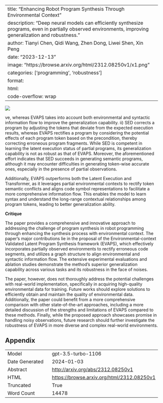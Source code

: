 
---
title: "Enhancing Robot Program Synthesis Through Environmental Context"
description: "Deep neural models can efficiently synthesize programs, even in partially observed environments, improving generalization and robustness."
author: Tianyi Chen, Qidi Wang, Zhen Dong, Liwei Shen, Xin Peng
date: "2023-12-13"
image: "https://browse.arxiv.org/html/2312.08250v1/x1.png"
categories: ['programming', 'robustness']
format:
  html:
    code-overflow: wrap
---

![](https://browse.arxiv.org/html/2312.08250v1/x1.png)

ve, whereas EVAPS takes into account both environmental and syntactic information flow to improve the generalization capability.
ii) SED corrects a program by adjusting the tokens that deviate from the expected execution results, whereas EVAPS rectifies a program by considering the potential effects of each program token based on the precondition, thereby correcting erroneous program fragments.
While SED is competent in learning the latent execution status of partial programs, its generalization capability is not as robust as that of EVAPS. Moreover, the aforementioned effort indicates that SED succeeds in generating semantic programs, although it may encounter difficulties in generating token-wise accurate ones, especially in the presence of partial observations.


Additionally, EVAPS outperforms both the Latent Execution and Transformer, as it leverages partial environmental contexts to rectify token semantic conflicts and aligns code symbol representations to facilitate a more comprehensive information flow. This enables the model to learn syntax and understand the long-range contextual relationships among program tokens, leading to better generalization ability.







**Critique**

The paper provides a comprehensive and innovative approach to addressing the challenge of program synthesis in robot programming through enhancing the synthesis process with environmental context. The paper's major contributions lie in the proposal of the Environmental-context Validated Latent Program Synthesis framework (EVAPS), which effectively incorporates partially observed environments to rectify erroneous code segments, and utilizes a graph structure to align environmental and syntactic information flow. The extensive experimental evaluations and ablation studies demonstrate the method's superior generalization capability across various tasks and its robustness in the face of noises.

The paper, however, does not thoroughly address the potential challenges with real-world implementation, specifically in acquiring high-quality environmental data for training. Future works should explore solutions to efficiently obtain and maintain the quality of environmental data. Additionally, the paper could benefit from a more comprehensive comparison with other state-of-the-art approaches, including a more detailed discussion of the strengths and limitations of EVAPS compared to these methods. Finally, while the proposed approach showcases promise in handling noisy observations, future research should further investigate the robustness of EVAPS in more diverse and complex real-world environments.

## Appendix

|          |          |
|----------|----------|
| Model     | gpt-3.5-turbo-1106       |
| Date Generated     | 2024-01-03       |
| Abstract | [http://arxiv.org/abs/2312.08250v1](http://arxiv.org/abs/2312.08250v1)        |
| HTML     | [https://browse.arxiv.org/html/2312.08250v1](https://browse.arxiv.org/html/2312.08250v1)       |
| Truncated       | True       |
| Word Count       | 14478       |